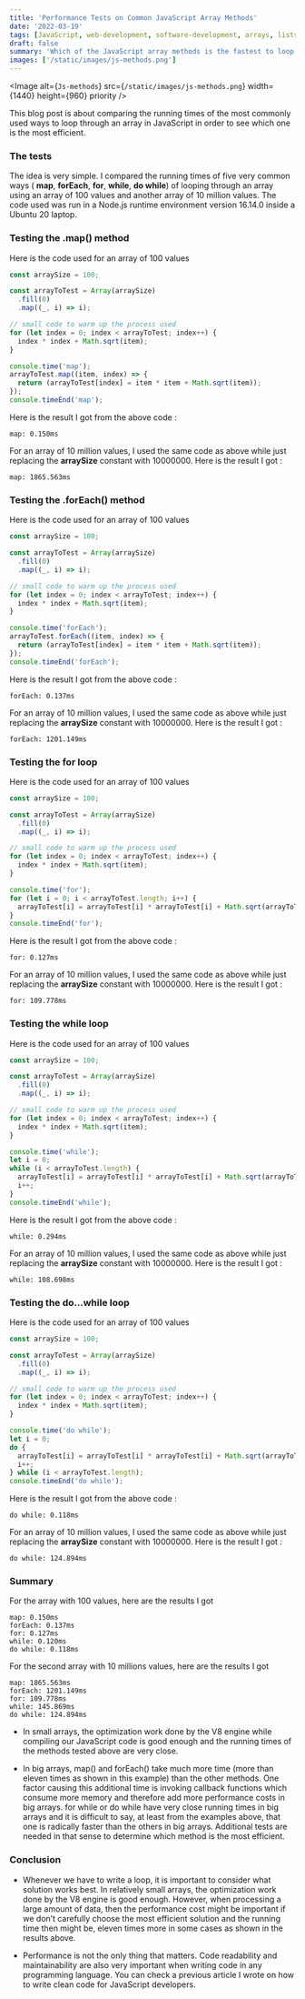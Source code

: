 ```yaml
---
title: 'Performance Tests on Common JavaScript Array Methods'
date: '2022-03-19'
tags: [JavaScript, web-development, software-development, arrays, lists]
draft: false
summary: 'Which of the JavaScript array methods is the fastest to loop through an array ? '
images: ['/static/images/js-methods.png']
---
```


<Image
  alt={`Js-methods`}
  src={`/static/images/js-methods.png`}
  width={1440}
  height={960}
  priority
/>

This blog post is about comparing the running times of the most commonly used ways to loop through an array in JavaScript in order to see which one is the most efficient.

### The tests

The idea is very simple. I compared the running times of five very common ways ( **map**, **forEach**, **for**, **while**, **do while**) of looping through an array using an array of 100 values and another array of 10 million values.
The code used was run in a Node.js runtime environment version 16.14.0 inside a Ubuntu 20 laptop.

### Testing the .map() method

Here is the code used for an array of 100 values

```javascript
const arraySize = 100;

const arrayToTest = Array(arraySize)
  .fill(0)
  .map((_, i) => i);

// small code to warm up the process used
for (let index = 0; index < arrayToTest; index++) {
  index * index + Math.sqrt(item);
}

console.time('map');
arrayToTest.map((item, index) => {
  return (arrayToTest[index] = item * item + Math.sqrt(item));
});
console.timeEnd('map');
```

Here is the result I got from the above code :

```text
map: 0.150ms
```

For an array of 10 million values, I used the same code as above while just replacing the **arraySize** constant with 10000000. Here is the result I got :

```text
map: 1865.563ms
```

### Testing the .forEach() method

Here is the code used for an array of 100 values

```javascript
const arraySize = 100;

const arrayToTest = Array(arraySize)
  .fill(0)
  .map((_, i) => i);

// small code to warm up the process used
for (let index = 0; index < arrayToTest; index++) {
  index * index + Math.sqrt(item);
}

console.time('forEach');
arrayToTest.forEach((item, index) => {
  return (arrayToTest[index] = item * item + Math.sqrt(item));
});
console.timeEnd('forEach');
```

Here is the result I got from the above code :

```text
forEach: 0.137ms
```

For an array of 10 million values, I used the same code as above while just replacing the **arraySize** constant with 10000000. Here is the result I got :

```text
forEach: 1201.149ms
```

### Testing the for loop

Here is the code used for an array of 100 values

```javascript
const arraySize = 100;

const arrayToTest = Array(arraySize)
  .fill(0)
  .map((_, i) => i);

// small code to warm up the process used
for (let index = 0; index < arrayToTest; index++) {
  index * index + Math.sqrt(item);
}

console.time('for');
for (let i = 0; i < arrayToTest.length; i++) {
  arrayToTest[i] = arrayToTest[i] * arrayToTest[i] + Math.sqrt(arrayToTest[i]);
}
console.timeEnd('for');
```

Here is the result I got from the above code :

```text
for: 0.127ms
```

For an array of 10 million values, I used the same code as above while just replacing the **arraySize** constant with 10000000. Here is the result I got :

```text
for: 109.778ms
```

### Testing the while loop

Here is the code used for an array of 100 values

```javascript
const arraySize = 100;

const arrayToTest = Array(arraySize)
  .fill(0)
  .map((_, i) => i);

// small code to warm up the process used
for (let index = 0; index < arrayToTest; index++) {
  index * index + Math.sqrt(item);
}

console.time('while');
let i = 0;
while (i < arrayToTest.length) {
  arrayToTest[i] = arrayToTest[i] * arrayToTest[i] + Math.sqrt(arrayToTest[i]);
  i++;
}
console.timeEnd('while');
```

Here is the result I got from the above code :

```text
while: 0.294ms
```

For an array of 10 million values, I used the same code as above while just replacing the **arraySize** constant with 10000000. Here is the result I got :

```text
while: 108.698ms
```

### Testing the do…while loop

Here is the code used for an array of 100 values

```javascript
const arraySize = 100;

const arrayToTest = Array(arraySize)
  .fill(0)
  .map((_, i) => i);

// small code to warm up the process used
for (let index = 0; index < arrayToTest; index++) {
  index * index + Math.sqrt(item);
}

console.time('do while');
let i = 0;
do {
  arrayToTest[i] = arrayToTest[i] * arrayToTest[i] + Math.sqrt(arrayToTest[i]);
  i++;
} while (i < arrayToTest.length);
console.timeEnd('do while');
```

Here is the result I got from the above code :

```text
do while: 0.118ms
```

For an array of 10 million values, I used the same code as above while just replacing the **arraySize** constant with 10000000. Here is the result I got :

```text
do while: 124.894ms
```

### Summary

For the array with 100 values, here are the results I got

```text
map: 0.150ms
forEach: 0.137ms
for: 0.127ms
while: 0.120ms
do while: 0.118ms
```

For the second array with 10 millions values, here are the results I got

```text
map: 1865.563ms
forEach: 1201.149ms
for: 109.778ms
while: 145.869ms
do while: 124.894ms
```

- In small arrays, the optimization work done by the V8 engine while compiling our JavaScript code is good enough and the running times of the methods tested above are very close.

- In big arrays, map() and forEach() take much more time (more than eleven times as shown in this example) than the other methods.
  One factor causing this additional time is invoking callback functions which consume more memory and therefore add more performance costs in big arrays.
  for while or do while have very close running times in big arrays and it is difficult to say, at least from the examples above, that one is radically faster than the others in big arrays.
  Additional tests are needed in that sense to determine which method is the most efficient.

### Conclusion

- Whenever we have to write a loop, it is important to consider what solution works best.
  In relatively small arrays, the optimization work done by the V8 engine is good enough.
  However, when processing a large amount of data, then the performance cost might be important if we don’t carefully choose the most efficient solution and the running time then might be, eleven times more in some cases as shown in the results above.

- Performance is not the only thing that matters.
  Code readability and maintainability are also very important when writing code in any programming language.
  You can check a previous article I wrote on how to write clean code for JavaScript developers.
